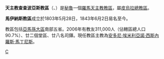 {{Infobox Roman Catholic diocese
|Roman Catholic Diocese of = 天主教查查波亞斯教區
|Latin name of diocese = Dioecesis Chachapoyasensis
|image = 
|caption =
|location = [[秘魯|秘魯]]
|territory =[[亞馬孫大區|亞馬孫大區]]南部五省
|population = 311,000
|rite = 拉丁禮
|patron = 
|province =皮烏拉 
|established = 1803年
|cathedral = 聖若翰洗者主教座堂
|co-cathedral = 
|leadership = 主教
|website = 
|教宗 =
|metropolitan =
|ordinary = 安多尼·埃米利亞諾·西斯內羅斯·馬丁尼斯
|coadjutor bishop = 
|emeritus =
}}
'''天主教查查波亞斯教區'''（{{lang-la|Dioecesis Chachapoyasensis}}、{{lang-es|Diócesis de Chachapoyas}}）是[[秘魯|秘魯]]一個[[羅馬天主教|羅馬天主教]][[教區|教區]]，屬[[天主教皮烏拉總教區|皮烏拉總教區]]。

'''馬伊納斯教區'''成立於1803年5月28日，1843年6月2日易名至今。

教區包括[[亞馬孫大區|亞馬孫大區]]南部五省。2006年有教友311,000人（佔轄區總人口90.7%）、廿二個堂區、廿八名司鐸。現任教區主教為[[安多尼·埃米利亞諾·西斯內羅斯·馬丁尼斯|安多尼·埃米利亞諾·西斯內羅斯·馬丁尼斯]]。

{{秘魯天主教教區}}
[[Category:秘魯天主教教區|C]]